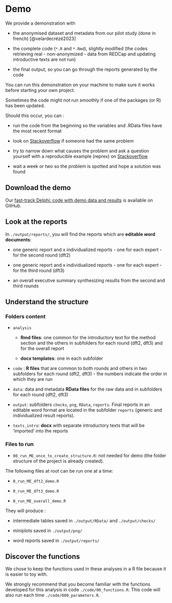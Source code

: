 # Demo {#sec-demo}

We provide a demonstration with

-   the anonymised dataset and metadata from our pilot study (done in french) [@velardecrézé2023]

-   the complete code (`*.R` and `*.Rmd`), slightly modified (the codes retrieving real - non-anonymized - data from REDCap and updating introductive texts are not run)

-   the final output, so you can go through the reports generated by the code

You can run this demonstration on your machine to make sure it works before starting your own project.

::: {.callout-warning appearance="simple"}
Sometimes the code might not run smoothly if one of the packages (or R) has been updated.

Should this occur, you can :

-   run the code from the beginning so the variables and .RData files have the most recent format

-   look on [Stackoverflow](https://www.stackoverflow.com) if someone had the same problem

-   try to narrow down what causes the problem and ask a question yourself with a reproducible example (reprex) on [Stackoverflow](https://www.stackoverflow.com)

-   wait a week or two so the problem is spotted and hope a solution was found
:::

## Download the demo

Our [fast-track Delphi: code with demo data and results](https://github.com/Unisante) is available on GitHub.

## Look at the reports

In `./output/reports/`, you will find the reports which are **editable word documents**:

-   one generic report and x individualized reports - one for each expert - for the second round (dft2)

-   one generic report and x individualized reports - one for each expert - for the third round (dft3)

-   an overall executive summary synthesizing results from the second and third rounds

## Understand the structure

### Folders content

-   `analysis`

    -   **Rmd files**: one common for the introductory text for the method section and the others in subfolders for each round (dft2, dft3) and for the overall report

    -   **docx templates**: one in each subfolder

-   `code` : **R files** that are common to both rounds and others in two subfolders for each round (dft2, dft3) - the numbers indicate the order in which they are run

-   `data`: data and metadata **RData files** for the raw data and in subfolders for each round (dft2, dft3)

-   `output`: subfolders `checks`, `png`, `RData`, `reports`. Final reports in an editable word format are located in the subfolder `reports` (generic and individualized result reports).

-   `texts_intro`: **docx** with separate introductory texts that will be 'imported' into the reports

### Files to run

-   `00_run_ME_once_to_create_structure.R`: not needed for demo (the folder structure of the project is already created).

The following files at root can be run one at a time:

-   `0_run_ME_dft2_demo.R`

-   `0_run_ME_dft3_demo.R`

-   `0_run_ME_overall_demo.R`

They will produce :

-   intermediate tables saved in `./output/RData/` and `./output/checks/`

-   miniplots saved in `./output/png/`

-   word reports saved in `./output/reports/`

## Discover the functions {#sec-discover-functions}

We chose to keep the functions used in these analyses in a R file because it is easier to toy with.

We strongly recommend that you become familiar with the functions developed for this analysis in code `./code/00_functions.R`. This code will also run each time `./code/000_parameters.R`.
